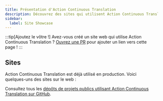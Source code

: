 ```yaml
---
title: Présentation d'Action Continuous Translation
description: Découvrez des sites qui utilisent Action Continuous Translation !
sidebar:
  label: Site Showcase
---
```


:::tip[Ajoutez le vôtre !]
Avez-vous créé un site web qui utilise Action Continuous Translation ?
[Ouvrez une PR](https://github.com/pelikhan/action-continuous-translation/blob/main/CONTRIBUTING.md#showcase) pour ajouter un lien vers cette page !
:::

## Sites


Action Continuous Translation est déjà utilisé en production. Voici quelques-uns des sites sur le web :

<ShowcaseSites />

Consultez tous les [dépôts de projets publics utilisant Action Continuous Translation sur GitHub](https://github.com/pelikhan/action-continuous-translation/network/dependents).
